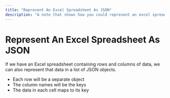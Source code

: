 ```yaml
---
title: "Represent An Excel Spreadsheet As JSON"
description: "A note that shows how you could represent an excel spreadsheet as a json object"
---
```


<Tag tag="Programming"/>

# Represent An Excel Spreadsheet As JSON

<TimeStamp updated="February 27, 2022, 9:20  PM ET"/>

If we have an Excel spreadsheet containing 
rows and columns of data, we can also represent that data
in a list of JSON objects. 

* Each row will be a separate object
* The column names will be the keys
* The data in each cell maps to its key